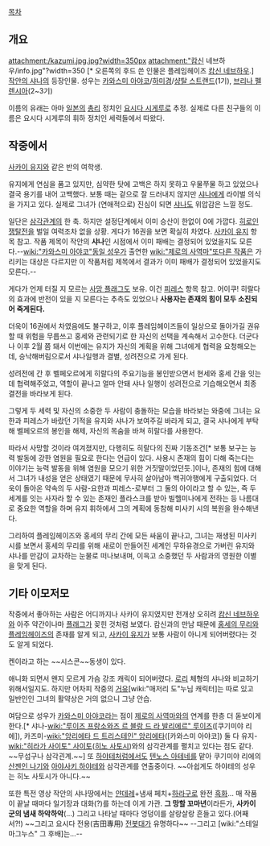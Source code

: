 {{{+1 吉田 一美 / Kazumi Yoshida }}}

[[목차]]
== 개요 ==
attachment:/kazumi.jpg.jpg?width=350px attachment:"캄신 네브하우/info.jpg"?width=350 [* 오른쪽의 후드 쓴 인물은 플레임헤이즈 [[캄신 네브하우]].]
[[작안의 샤나]]의 등장인물. 성우는 [[카와스미 아야코]]/[[하미경]]/[[샹탈 스트랜드]](1기), [[브리나 펠렌시아]](2~3기)

이름의 유래는 아마 [[일본]]의 [[총리]] 정치인 [[요시다 시게루]]로 추정. 실제로 다른 친구들의 이름은 요시다 시게루의 휘하 정치인 세력들에서 따왔다.

== 작중에서 ==
[[사카이 유지]]와 같은 반의 여학생.

유지에게 연심을 품고 있지만, 심약한 탓에 고백은 하지 못하고 우물쭈물 하고 있었으나 결국 용기를 내어 고백했다. 보통 때는 겉으로 잘 드러내지 않지만 [[샤나]]에게 라이벌 의식을 가지고 있다. 실제로 그녀가 (연애적으로) 진심이 되면 [[샤나]]도 위압감은 느낄 정도.

일단은 [[삼각관계]]의 한 축. 하지만 설정단계에서 이미 승산이 한없이 0에 가깝다. [[히로인 쟁탈전]]을 벌일 여력조차 없을 상황. 게다가 16권을 보면 확실히 차였다. [[사카이 유지]] 항목 참고. 작품 제목이 작안의 '''샤나'''인 시점에서 이미 패배는 결정되어 있었을지도 모른다.--[[wiki:"카와스미 아야코"동일 성우]]가 출연한 [[wiki:"제로의 사역마"또다른 작품]]은 가리키는 대상은 다르지만 이 작품처럼 제목에서 결과가 이미 패배가 결정되어 있었을지도 모른다.--

게다가 언제 터질 지 모르는 [[사망 플래그]]도 보유. 이건 [[피레스]] 항목 참고. 어이쿠! 히랄다의 효과에 반전이 있을 지 모른다는 추측도 있었으나 '''사용자는 존재의 힘이 모두 소진되어 죽게된다.''' 

더욱이 16권에서 차였음에도 불구하고, 이후 플레임헤이즈들이 일상으로 돌아가길 권유할 때 위험을 무릅쓰고 홍세와 관련되기로 한 자신의 선택을 계속해서 고수한다. 더군다나 이후 2월 쯤 돼서 이번에는 유지가 자신의 계획을 위해 그녀에게 협력을 요청해오는데, 승낙해버림으로서 샤나일행과 결별, 성려전으로 가게 된다.

성려전에 간 후 벨페오르에게 히랄다의 주요기능을 봉인받으면서 현세와 홍세 간을 잇는데 협력해주었고, 역할이 끝나고 얼마 안돼 샤나 일행이 성려전으로 기습해오면서 최종결전을 바라보게 된다. 

그렇게 두 세력 및 자신의 소중한 두 사람이 충돌하는 모습을 바라보는 와중에 그녀는 요한과 피레스가 바랐던 기적을 유지와 샤나가 보여주길 바라게 되고, 결국 샤나에게 부탁해 벨페오르의 봉인을 해제, 자신의 목숨을 바쳐 히랄다를 사용한다.

따라서 사망할 것이라 여겨졌지만, 다행히도 히랄다의 진짜 기동조건[* 보통 보구는 능력 발동에 강한 염원을 필요로 한다는 언급이 있다. 사용시 존재의 힘이 다해 죽는다는 이야기는 능력 발동을 위해 염원을 모으기 위한 거짓말이었던듯.]이나, 존재의 힘에 대해서 그녀가 내성을 얻은 상태였기 때문에 무사히 살아남아 백귀야행에게 구출되었다. 더욱이 돌아온 약속의 두 사람-요한과 피레스-로부터 그 둘의 아이라고 할 수 있는, 즉 두 세계를 잇는 사자라 할 수 있는 존재인 플라스크를 받아 빌헬미나에게 전하는 등 나름대로 중요한 역할을 하며 유지 휘하에서 그의 계획에 동참해 미사키 시의 복원을 완수해낸다.

그리하여 플레임헤이즈와 홍세의 무리 간에 모든 싸움이 끝나고, 그녀는 재생된 미사키 시를 보면서 홍세의 무리를 위해 새로이 만들어진 세계인 무하유경으로 가버린 유지와 샤나를 만감이 교차하는 눈물로 떠나보내며, 이윽고 소중했던 두 사람과의 영원한 이별을 맞게 된다.

== 기타 이모저모 ==
작중에서 좋아하는 사람은 어디까지나 사카이 유지였지만 전개상 오히려 [[캄신 네브하우]]와 아주 약간이나마 [[플래그]]가 꽂힌 것처럼 보였다. 캄신과의 만남 때문에 [[홍세의 무리]]와 [[플레임헤이즈]]의 존재를 알게 되고, [[사카이 유지]]가 보통 사람이 아니게 되어버렸다는 것도 알게 되었다.

켄이라고 하는 ~~시스콘~~동생이 있다.

애니화 되면서 왠지 모르게 가슴 강조 캐릭이 되어버렸다. [[로리]] 체형의 샤나와 비교하기 위해서일지도. 하지만 어차피 작중의 [[거유]][wiki:"매저리 도"누님 캐릭터]는 따로 있고 일반인인 그녀의 활약상은 거의 없으니 그냥 안습.

여담으로 성우가 [[카와스미 아야코]]라는 점이 [[제로의 사역마]]와의 연계를 한층 더 돋보이게 한다.[* 샤나-[[wiki:"루이즈 프랑소와즈 르 블랑 드 라 발리에르" 루이즈]]([쿠기미야 리에]), 카즈미-[[wiki:"앙리에타 드 트리스테인" 앙리에타]]([카와스미 아야코]) 둘 다 유지-[[wiki:"히라가 사이토" 사이토]]([[히노 사토시]])와의 삼각관계를 펼치고 있다는 점도 같다. ~~무섭구나 삼각괸계.~~] 또 [[하야테처럼]]에서도 [[텐노스 아테네]]를 맡아 쿠기미야 리에의 [[산젠인 나기]]와 [[아야사키 하야테]]와 삼각관계를 연출중이다. ~~아쉽게도 하야테의 성우는 히노 사토시가 아니다.~~

또한 특전 영상 작안의 샤나땅에서는 [[얀데레]]+냄새 페치+[[하라구로]] 완전 [[흑화]]... 매 작품이 끝날 때마다 일기장과 대화(?)를 하는데 이게 가관. '''그 망할 꼬마년'''이라든가, '''사카이 군의 냄새 하악하악'''(…) 그리고 나타날 때마다 엉덩이를 살랑살랑 흔들고 있다.(어째서?!) ~~그리고 요시다 전용(吉田專用) [[전봇대]]가 유명하다~~ --그리고 [wiki:"스테일 마그누스" 그 후배]는...--

